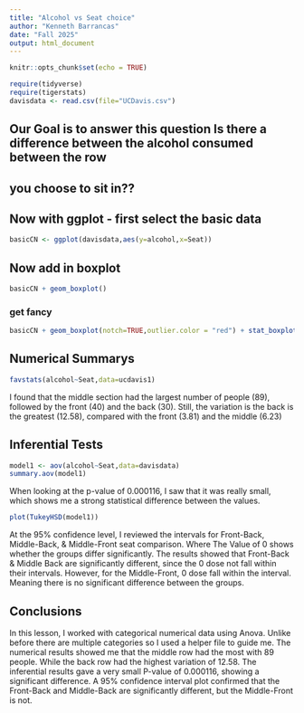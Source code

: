 ```yaml
---
title: "Alcohol vs Seat choice"
author: "Kenneth Barrancas"
date: "Fall 2025"
output: html_document
---
```


```r
knitr::opts_chunk$set(echo = TRUE)
```

```r
require(tidyverse)
require(tigerstats)
davisdata <- read.csv(file="UCDavis.csv")
```
## Our Goal is to answer this question Is there a difference between the alcohol consumed between the row
## you choose to sit in??

## Now with ggplot - first select the basic data

```r
basicCN <- ggplot(davisdata,aes(y=alcohol,x=Seat))
```
## Now add in boxplot

```r
basicCN + geom_boxplot()
```
  
  
### get fancy  

```r
basicCN + geom_boxplot(notch=TRUE,outlier.color = "red") + stat_boxplot(geom ='errorbar') + labs(title="Fancy notch boxplot \n with 2 lines")
```

## Numerical Summarys 

```r
favstats(alcohol~Seat,data=ucdavis1)
```

I found that the middle section had the largest number of people (89), followed by the front (40) and the back (30). Still, the variation is the back is the greatest (12.58), compared with the front (3.81) and the middle (6.23)

## Inferential Tests

```r
model1 <- aov(alcohol~Seat,data=davisdata)
summary.aov(model1)
```

When looking at the p-value of 0.000116, I saw that it was really small, which shows me a strong statistical difference between the values. 

```r
plot(TukeyHSD(model1))
```

At the 95% confidence level, I reviewed the intervals for Front-Back, Middle-Back, & Middle-Front seat comparison. Where The Value of 0 shows whether the groups differ significantly. The results showed that Front-Back & Middle Back are significantly different, since the 0 dose not fall within their intervals. However, for the Middle-Front, 0 dose fall within the interval. Meaning there is no significant difference between the groups.

## Conclusions

In this lesson, I worked with categorical numerical data using Anova. Unlike before there are multiple categories so I used a helper file to guide me. The numerical results showed me that the middle row had the most with 89 people. While the back row had the highest variation of 12.58. The inferential results gave a very small P-value of 0.000116, showing a significant difference. A 95% confidence interval plot confirmed that the Front-Back and Middle-Back are significantly different, but the Middle-Front is not.